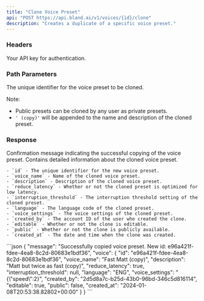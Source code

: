 ```yaml
---
title: "Clone Voice Preset" 
api: "POST https://api.bland.ai/v1/voices/{id}/clone"
description: "Creates a duplicate of a specific voice preset."
---
```


### Headers

<ParamField header="authorization" type="string" required>
  Your API key for authentication.
</ParamField>

### Path Parameters

<ParamField query="id" type="string" required>
  The unique identifier for the voice preset to be cloned.

  Note:
  - Public presets can be cloned by any user as private presets.
  - `' (copy)'` will be appended to the name and description of the cloned preset.
</ParamField>

### Response

<ResponseField type="string" name="message">
    Confirmation message indicating the successful copying of the voice preset.
</ResponseField>

<ResponseField type="object" name="voice">
    Contains detailed information about the cloned voice preset. 
    
    - `id` - The unique identifier for the new voice preset.
    - `voice_name` - Name of the cloned voice preset.
    - `description` - Description of the cloned voice preset.
    - `reduce_latency` - Whether or not the cloned preset is optimized for low latency.
    - `interruption_threshold` - The interruption threshold setting of the cloned preset.
    - `language` - The language code of the cloned preset.
    - `voice_settings` - The voice settings of the cloned preset.
    - `created_by` - The account ID of the user who created the clone.
    - `editable` - Whether or not the clone is editable.
    - `public` - Whether or not the clone is publicly available.
    - `created_at` - The date and time when the clone was created.
</ResponseField>

<ResponseExample>
```json
{
    "message": "Successfully copied voice preset. New id: e96a421f-fdee-4ea8-8c2d-80683e1bdf36",
    "voice": {
        "id": "e96a421f-fdee-4ea8-8c2d-80683e1bdf36",
        "voice_name": "Fast Matt (copy)",
        "description": "Matt but twice as fast (copy)",
        "reduce_latency": true,
        "interruption_threshold": null,
        "language": "ENG",
        "voice_settings": "{\"speed\":2}",
        "created_by": "2d5d8a7c-b25d-43b0-96bd-346c5d816114",
        "editable": true,
        "public": false,
        "created_at": "2024-01-08T20:53:38.82802+00:00"
    }
}
```
</ResponseExample>




